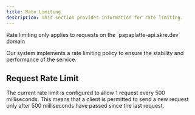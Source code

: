 ```yaml
---
title: Rate Limiting
description: This section provides information for rate limiting.
---
```


<Note type="danger">
  Rate limiting only applies to requests on the `papaplatte-api.skre.dev` domain
</Note>

Our system implements a rate limiting policy to ensure the stability and performance of the service.

## Request Rate Limit

The current rate limit is configured to allow 1 request every 500 milliseconds. This means that a client is permitted to send a new request only after 500 milliseconds have passed since the last request.